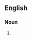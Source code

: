 {{also|deathbed|death-bed}}

==English==

===Noun===
{{en-noun}}

# {{alternative spelling of|en|deathbed}}